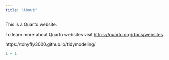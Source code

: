 ```yaml
---
title: "About"
---
```


This is a Quarto website.

To learn more about Quarto websites visit <https://quarto.org/docs/websites>.


https://tonyfly3000.github.io/tidymodeling/


```r
1 + 1
```
